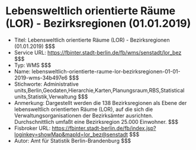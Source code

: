 # Lebensweltlich orientierte Räume (LOR) - Bezirksregionen (01.01.2019)
- Titel: Lebensweltlich orientierte Räume (LOR) - Bezirksregionen (01.01.2019) $$$
- Service URL: https://fbinter.stadt-berlin.de/fb/wms/senstadt/lor_bez $$$
- Typ: WMS $$$
- Name: lebensweltlich-orientierte-raume-lor-bezirksregionen-01-01-2019-wms-34b497e6 $$$
- Stichworte: Administrative units,Berlin,Geodaten,Hierarchie,Karten,Planungsraum,RBS,Statistical units,Statistik,Verwaltung $$$
- Anmerkung: Dargestellt werden  die 138 Bezirksregionen als Ebene der lebensweltlich orientierten Räume (LOR), auf die sich die Verwaltungsorganisationen der Bezirksämter ausrichten. Durchschnittlich umfaßt eine Bezirksregion 25.000 Einwohner. $$$
- Fisbroker URL: https://fbinter.stadt-berlin.de/fb/index.jsp?loginkey=showMap&mapId=lor_bez@senstadt $$$
- Autor: Amt für Statistik Berlin-Brandenburg $$$
